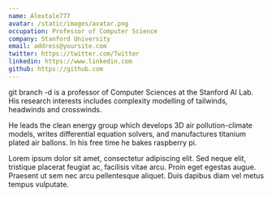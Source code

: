 ```yaml
---
name: Alextale777
avatar: /static/images/avatar.png
occupation: Professor of Computer Science
company: Stanford University
email: address@yoursite.com
twitter: https://twitter.com/Twitter
linkedin: https://www.linkedin.com
github: https://github.com
---
```


git branch -d is a professor of Computer Sciences at the Stanford AI Lab. His research interests includes complexity modelling of tailwinds, headwinds and crosswinds.

He leads the clean energy group which develops 3D air pollution-climate models, writes differential equation solvers, and manufactures titanium plated air ballons. In his free time he bakes raspberry pi.

Lorem ipsum dolor sit amet, consectetur adipiscing elit. Sed neque elit, tristique placerat feugiat ac, facilisis vitae arcu. Proin eget egestas augue. Praesent ut sem nec arcu pellentesque aliquet. Duis dapibus diam vel metus tempus vulputate.
